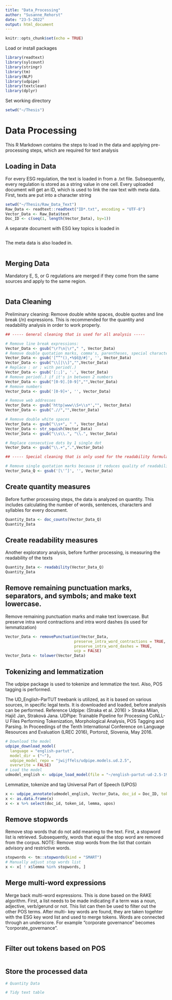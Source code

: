 ```yaml
---
title: "Data_Processing"
author: "Susanne_Rehorst"
date: "23-5-2022"
output: html_document
---
```


```r
knitr::opts_chunk$set(echo = TRUE)
```

Load or install packages
```r
library(readtext)
library(sylcount)
library(stringr)
library(tm)
library(NLP)
library(udpipe)
library(textclean)
library(dplyr)
```

Set working directory
```r
setwd("~/Thesis")
```

# Data Processing
This R Markdown contains the steps to load in the data and applying pre-processing steps, which are required for text analysis

## Loading in Data
For every ESG regulation, the text is loaded in from a .txt file. Subsequently, every regulation is stored as a string value in one cell. Every uploaded document will get an ID, which is used to link the raw text with meta data. First, texts are put into a character string
```r
setwd("~/Thesis/Raw_Data_Text")
Raw_Data <- readtext::readtext("ID*.txt", encoding = "UTF-8")
Vector_Data <- Raw_Data$text
Doc_ID <- c(seq(1, length(Vector_Data), by=1))
```

A separate document with ESG key topics is loaded in
```r

```

The meta data is also loaded in. 
```r

```

## Merging Data
Mandatory E, S, or G regulations are merged if they come from the same sources and apply to the same region. 
```r

```

## Data Cleaning
Preliminary cleaning: Remove double white spaces, double quotes and line break (/n) expressions. This is recommended for the quantity and readability analysis in order to work properly. 
```r
## ----- General cleaning that is used for all analysis -----

# Remove line break expressions: 
Vector_Data <- gsub("\r?\n|\r"," ", Vector_Data)
# Remove double quotation marks, comma's, parentheses, special characters and bullet points
Vector_Data <- gsub('[“”"(),•%$€@/#]', '', Vector_Data)
Vector_Data <- gsub("\\[|\\]","",Vector_Data)
# Replace : or ; with period(.)
Vector_Data <- gsub('[:;]', '.', Vector_Data)
# Remove period(.) if it's in between 2 numbers
Vector_Data <- gsub("[0-9].[0-9]","",Vector_Data)
# Remove numbers
Vector_Data <- gsub('[0-9]+', '', Vector_Data)

# Remove web addresses
Vector_Data <- gsub('http|www\\S+\\s*',"", Vector_Data)
Vector_Data <- gsub(".//","",Vector_Data)

# Remove double white spaces
Vector_Data <- gsub("\\s+", " ", Vector_Data)
Vector_Data <- str_squish(Vector_Data)
Vector_Data <- gsub("\\s\\.", "\\.", Vector_Data)

# Replace consecutive dots by 1 single dot
Vector_Data <- gsub("\\.+",".",Vector_Data)

## ----- Special cleaning that is only used for the readability formulas -----

# Remove single quotation marks because it reduces quality of readability analysis. But it should be kept for lemmatization, so not included in general analysis
Vector_Data_Q <- gsub('[\'’]', '', Vector_Data)

```

## Create quantity measures
Before further processing steps, the data is analyzed on quantity. This includes calculating the number of words, sentences, characters and syllables for every document. 
```r
Quantity_Data <- doc_counts(Vector_Data_Q) 
Quantity_Data
```

## Create readability measures
Another exploratory analysis, before further processing, is measuring the readability of the texts
```r
Quantity_Data <- readability(Vector_Data_Q) 
Quantity_Data
``` 
## Remove remaining punctuation marks, separators, and symbols; and make text lowercase. 
Remove remaining punctuation marks and make text lowercase. But preserve intra word contractions and intra word dashes (is used for lemmatization)
```r
Vector_Data <- removePunctuation(Vector_Data,
                              preserve_intra_word_contractions = TRUE,
                              preserve_intra_word_dashes = TRUE,
                              ucp = FALSE)
Vector_Data <- tolower(Vector_Data)
```

## Tokenizing and lemmatization
The udpipe package is used to tokenize and lemmatize the text. Also, POS tagging is performed. 

The UD_English-ParTUT treebank is utilized, as it is based on various sources, in specific legal texts. It is downloaded and loaded, before analysis can be performed.
Reference Udpipe: (Straka et al. 2016) > Straka Milan, Hajič Jan, Straková Jana. UDPipe: Trainable Pipeline for Processing CoNLL-U Files Performing Tokenization, Morphological Analysis, POS Tagging and Parsing. In Proceedings of the Tenth International Conference on Language Resources and Evaluation (LREC 2016), Portorož, Slovenia, May 2016. 
```r
# Download the model
udpipe_download_model(
  language = "english-partut",
  model_dir = ("~"),
  udpipe_model_repo = "jwijffels/udpipe.models.ud.2.5",
  overwrite = FALSE)
# Load the model
udmodel_english <- udpipe_load_model(file = "~/english-partut-ud-2.5-191206.udpipe")
```

Lemmatize, tokenize and tag Universal Part of Speech (UPOS)
```r
x <- udpipe_annotate(udmodel_english, Vector_Data, doc_id = Doc_ID, tokenizer = "tokenizer", tagger = "default", parser = "none")
x <- as.data.frame(x)
x <- x %>% select(doc_id, token_id, lemma, upos)
```

## Remove stopwords
Remove stop words that do not add meaning to the text. First, a stopword list is retrieved. Subsequently, words that equal the stop word are removed from the corpus. NOTE: Remove stop words from the list that contain advisory and restrictive words. 
```r
stopwords <- tm::stopwords(kind = "SMART")
# Manually adjust stop words list
x <- x[ ! x$lemma %in% stopwords, ]
```

## Merge multi-word expressions
Merge back multi-word expressions. This is done based on the RAKE algorithm. First, a list needs to be made indicating if a term was a noun, adjective, verb/gerund or not. This list can then be used to filter out the other POS terms. After multi- key words are found, they are taken togehter with the ESG key word list and used to merge tokens. Words are connected through an underscore. For example "corporate governance" becomes "corporate_governance".
```r

```

## Filter out tokens based on POS
```r

```

## Store the processed data
```r
# Quantity Data  

# Tidy text table


```

                                                                                                          